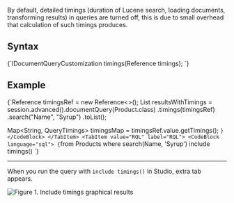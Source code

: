 
By default, detailed timings (duration of Lucene search, loading documents, transforming results) in queries are turned off, this is due to small overhead that calculation of such timings produces.

## Syntax

<TabItem value="timing_1" label="timing_1">
<CodeBlock language="java">
{`IDocumentQueryCustomization timings(Reference<QueryTimings> timings);
`}
</CodeBlock>
</TabItem>

## Example

<Tabs groupId='languageSyntax'>
<TabItem value="Java" label="Java">
<CodeBlock language="java">
{`Reference<QueryTimings> timingsRef = new Reference<>();
List<Product> resultsWithTimings = session.advanced().documentQuery(Product.class)
    .timings(timingsRef)
    .search("Name", "Syrup")
    .toList();

Map<String, QueryTimings> timingsMap = timingsRef.value.getTimings();
`}
</CodeBlock>
</TabItem>
<TabItem value="RQL" label="RQL">
<CodeBlock language="sql">
{`from Products 
where search(Name, 'Syrup')
include timings()
`}
</CodeBlock>
</TabItem>
</Tabs>

---

When you run the query with `include timings()` in Studio, extra tab appears. 

![Figure 1. Include timings graphical results](./assets/include-timings.png)

